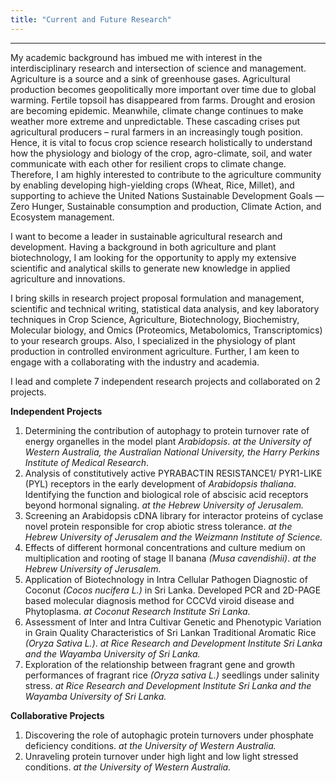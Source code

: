 ```yaml
---
title: "Current and Future Research"
---
```


***

My academic background has imbued me with interest in the interdisciplinary research and intersection of science and management. Agriculture is a source and a sink of greenhouse gases. Agricultural production becomes geopolitically more important over time due to global warming. Fertile topsoil has disappeared from farms. Drought and erosion are becoming epidemic. Meanwhile, climate change continues to make weather more extreme and unpredictable. These cascading crises put agricultural producers – rural farmers in an increasingly tough position. Hence, it is vital to focus crop science research holistically to understand how the physiology and biology of the crop, agro-climate, soil, and water communicate with each other for resilient crops to climate change. Therefore, I am highly interested to contribute to the agriculture community by enabling developing high-yielding crops (Wheat, Rice, Millet), and supporting to achieve the United Nations Sustainable Development Goals — Zero Hunger, Sustainable consumption and production, Climate Action, and Ecosystem management. 

I want to become a leader in sustainable agricultural research and development. Having a background in both agriculture and plant biotechnology, I am looking for the opportunity to apply my extensive scientific and analytical skills to generate new knowledge in applied agriculture and innovations.  

I bring skills in research project proposal formulation and management, scientific and technical writing, statistical data analysis, and key laboratory techniques in Crop Science, Agriculture, Biotechnology, Biochemistry, Molecular biology, and Omics (Proteomics, Metabolomics, Transcriptomics) to your research groups. Also, I specialized in the physiology of plant production in controlled environment agriculture. Further, I am keen to engage with a collaborating with the industry and academia. 


I lead and complete 7 independent research projects and collaborated on 2 projects.

**Independent Projects**

1.	Determining the contribution of autophagy to protein turnover rate of energy organelles in the model plant _Arabidopsis_. _at the University of Western Australia, the Australian National University, the Harry Perkins Institute of Medical Research_.
2.	Analysis of constitutively active PYRABACTIN RESISTANCE1/ PYR1-LIKE (PYL) receptors in the early development of _Arabidopsis thaliana_. Identifying the function and biological role of abscisic acid receptors beyond hormonal signaling. _at the Hebrew University of Jerusalem._ 
3.	Screening an Arabidopsis cDNA library for interactor proteins of cyclase novel protein responsible for crop abiotic stress tolerance. _at the Hebrew University of Jerusalem and the Weizmann Institute of Science._
4.	Effects of different hormonal concentrations and culture medium on multiplication and rooting of stage II banana _(Musa cavendishii)_. _at the Hebrew University of Jerusalem._
5.	Application of Biotechnology in Intra Cellular Pathogen Diagnostic of Coconut _(Cocos nucifera L.)_ in Sri Lanka. Developed PCR and 2D-PAGE based molecular diagnosis method for CCCVd viroid disease and Phytoplasma. _at Coconut Research Institute Sri Lanka._
6.	Assessment of Inter and Intra Cultivar Genetic and Phenotypic Variation in Grain Quality Characteristics of Sri Lankan Traditional Aromatic Rice _(Oryza Sativa L.)_. _at Rice Research and Development Institute Sri Lanka and the Wayamba University of Sri Lanka._
7.	Exploration of the relationship between fragrant gene and growth performances of fragrant rice _(Oryza sativa L.)_ seedlings under salinity stress. _at Rice Research and Development Institute Sri Lanka and the Wayamba University of Sri Lanka._

**Collaborative Projects**

1.	Discovering the role of autophagic protein turnovers under phosphate deficiency conditions. _at the University of Western Australia._
2.	Unraveling protein turnover under high light and low light stressed conditions. _at the University of Western Australia._

